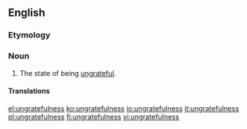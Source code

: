 ==English==
===Etymology===
{{suffix|ungrateful|ness|lang=en}}

===Noun===
{{en-noun|-}}
# The state of being [[ungrateful]].

====Translations====
{{trans-see|ingratitude}}

[[el:ungratefulness]]
[[ko:ungratefulness]]
[[io:ungratefulness]]
[[it:ungratefulness]]
[[pl:ungratefulness]]
[[fi:ungratefulness]]
[[vi:ungratefulness]]